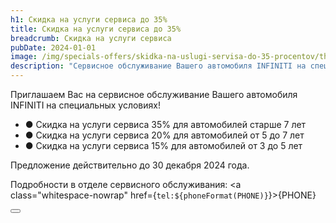 ```yaml
---
h1: Скидка на услуги сервиса до 35%
title: Скидка на услуги сервиса до 35%
breadcrumb: Скидка на услуги сервиса
pubDate: 2024-01-01
image: /img/specials-offers/skidka-na-uslugi-servisa-do-35-procentov/thumb.webp
description: "Сервисное обслуживание Вашего автомобиля INFINITI на специальных условиях со скидкой до 35%"
---
```


Приглашаем Вас на сервисное обслуживание Вашего автомобиля INFINITI на специальных условиях!

- ● Скидка на услуги сервиса 35% для автомобилей старше 7 лет
- ● Скидка на услуги сервиса 20% для автомобилей от 5 до 7 лет
- ● Скидка на услуги сервиса 15% для автомобилей от 3 до 5 лет 

Предложение действительно до 30 декабря 2024 года. 

Подробности в отделе сервисного обслуживания: <a class="whitespace-nowrap" href={`tel:${phoneFormat(PHONE)}`}>{PHONE}</a>

<div class="flex justify-center mt-10 mb-5">
    <Button 
        classes="popup-link block !px-4 xl:!px-8 !py-2 xl:!py-3 !text-white !no-underline" 
        url="#common-modal" 
        title="Записаться на сервисное обслуживание"
        dataTitle="Записаться на&nbsp;сервисное обслуживание на&nbsp;специальных условиях со&nbsp;скидкой до&nbsp;35%"
        dataFormName={`Запись на сервисное обслуживание со скидкой до 35%`}
    />
</div>